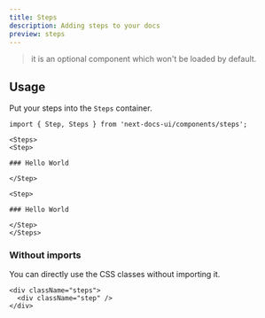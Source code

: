 ```yaml
---
title: Steps
description: Adding steps to your docs
preview: steps
---
```


> it is an optional component which won't be loaded by default.

## Usage

Put your steps into the `Steps` container.

```mdx
import { Step, Steps } from 'next-docs-ui/components/steps';

<Steps>
<Step>

### Hello World

</Step>

<Step>

### Hello World

</Step>
</Steps>
```

### Without imports

You can directly use the CSS classes without importing it.

```mdx
<div className="steps">
  <div className="step" />
</div>
```
